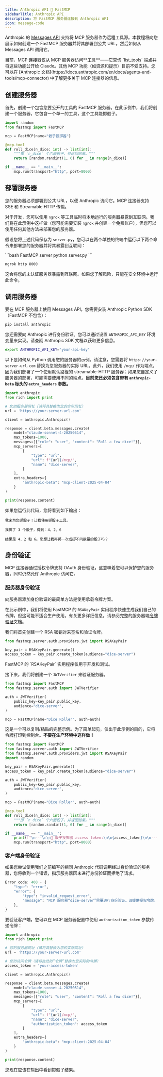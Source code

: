 ```yaml
---
title: Anthropic API 🤝 FastMCP
sidebarTitle: Anthropic API
description: 将 FastMCP 服务器连接到 Anthropic API
icon: message-code
---
```




Anthropic 的 [Messages API](https://docs.anthropic.com/en/api/messages) 支持将 MCP 服务器作为远程工具源。本教程将向您展示如何创建一个 FastMCP 服务器并将其部署到公共 URL，然后如何从 Messages API 调用它。

<Tip>
目前，MCP 连接器仅从 MCP 服务器访问**工具**——它查询 `list_tools` 端点并将这些功能公开给 Claude。其他 MCP 功能（如资源和提示）目前不受支持。您可以在 [Anthropic 文档](https://docs.anthropic.com/en/docs/agents-and-tools/mcp-connector) 中了解更多关于 MCP 连接器的信息。
</Tip>

## 创建服务器

首先，创建一个包含您要公开的工具的 FastMCP 服务器。在此示例中，我们将创建一个服务器，它包含一个单一的工具，这个工具能掷骰子。

```python server.py
import random
from fastmcp import FastMCP

mcp = FastMCP(name="骰子投掷器")

@mcp.tool
def roll_dice(n_dice: int) -> list[int]:
    """掷 `n_dice` 个六面骰子，并返回结果。"""
    return [random.randint(1, 6) for _ in range(n_dice)]

if __name__ == "__main__":
    mcp.run(transport="http", port=8000)
```

## 部署服务器

您的服务器必须部署到公共 URL，以便 Anthropic 访问它。MCP 连接器支持 SSE 和 Streamable HTTP 传输。

对于开发，您可以使用 `ngrok` 等工具临时将本地运行的服务器暴露到互联网。我们将在此示例中这样做（您可能需要安装 `ngrok` 并创建一个免费账户），但您可以使用任何其他方法来部署您的服务器。

假设您将上述代码保存为 `server.py`，您可以在两个单独的终端中运行以下两个命令来部署您的服务器并将其暴露到互联网：

<CodeGroup>
```bash FastMCP server
python server.py
```

```bash ngrok
ngrok http 8000
```
</CodeGroup>

<Warning>
这会将您的未认证服务器暴露到互联网。如果您了解风险，只能在安全环境中运行此命令。
</Warning>

## 调用服务器

要在 MCP 服务器上使用 Messages API，您需要安装 Anthropic Python SDK（FastMCP 不包含）：

```bash
pip install anthropic
```

您还需要向 Anthropic 进行身份验证。您可以通过设置 `ANTHROPIC_API_KEY` 环境变量来实现。请查阅 Anthropic SDK 文档以获取更多信息。

```bash
export ANTHROPIC_API_KEY="your-api-key"
```

以下是如何从 Python 调用您的服务器的示例。请注意，您需要将 `https://your-server-url.com` 替换为您服务器的实际 URL。此外，我们使用 `/mcp/` 作为端点，因为我们部署了一个使用默认路径的 streamable-HTTP 服务器；如果您自定义了服务器的部署，可能需要使用不同的端点。**目前您还必须包含带有 `anthropic-beta` 标头的 `extra_headers` 参数。**

```python {5, 13-22}
import anthropic
from rich import print

# 您的服务器网址（请将其替换为您的实际网址）
url = 'https://your-server-url.com'

client = anthropic.Anthropic()

response = client.beta.messages.create(
    model="claude-sonnet-4-20250514",
    max_tokens=1000,
    messages=[{"role": "user", "content": "Roll a few dice!"}],
    mcp_servers=[
        {
            "type": "url",
            "url": f"{url}/mcp/",
            "name": "dice-server",
        }
    ],
    extra_headers={
        "anthropic-beta": "mcp-client-2025-04-04"
    }
)

print(response.content)
```

如果您运行此代码，您将看到如下输出：

```text
我来为您掷骰子！让我使用掷骰子工具。

我掷了 3 个骰子，得到：4、2、6

结果是 4、2 和 6。您想让我再掷一次或掷不同数量的骰子吗？
```


## 身份验证

<VersionBadge version="2.6.0" />

MCP 连接器通过授权令牌支持 OAuth 身份验证，这意味着您可以保护您的服务器，同时仍然允许 Anthropic 访问它。

### 服务器身份验证

向服务器添加身份验证的最简单方法是使用承载令牌方案。

在此示例中，我们将使用 FastMCP 的 `RSAKeyPair` 实用程序快速生成我们自己的令牌，但这可能不适合生产使用。有关更多详细信息，请参阅完整的服务器端[令牌验证](/zh/servers/auth/token-verification)文档。

我们将首先创建一个 RSA 密钥对来签名和验证令牌。

```python
from fastmcp.server.auth.providers.jwt import RSAKeyPair

key_pair = RSAKeyPair.generate()
access_token = key_pair.create_token(audience="dice-server")
```

<Warning>
FastMCP 的 `RSAKeyPair` 实用程序仅用于开发和测试。
</Warning> 

接下来，我们将创建一个 `JWTVerifier` 来验证服务器。

```python
from fastmcp import FastMCP
from fastmcp.server.auth import JWTVerifier

auth = JWTVerifier(
    public_key=key_pair.public_key,
    audience="dice-server",
)

mcp = FastMCP(name="Dice Roller", auth=auth)
```

这是一个可以复制/粘贴的完整示例。为了简单起见，仅出于此示例的目的，它将令牌打印到控制台。**不要在生产环境中这样做！**

```python server.py [expandable]
from fastmcp import FastMCP
from fastmcp.server.auth import JWTVerifier
from fastmcp.server.auth.providers.jwt import RSAKeyPair
import random

key_pair = RSAKeyPair.generate()
access_token = key_pair.create_token(audience="dice-server")

auth = JWTVerifier(
    public_key=key_pair.public_key,
    audience="dice-server",
)

mcp = FastMCP(name="Dice Roller", auth=auth)

@mcp.tool
def roll_dice(n_dice: int) -> list[int]:
    """掷 `n_dice` 个六面骰子，并返回结果。"""
    return [random.randint(1, 6) for _ in range(n_dice)]

if __name__ == "__main__":
    print(f"\n---\n\n🔑 骰子投掷器 access token:\n\n{access_token}\n\n---\n")
    mcp.run(transport="http", port=8000)
```

### 客户端身份验证

如果您尝试使用我们之前编写的相同 Anthropic 代码调用经过身份验证的服务器，您将收到一个错误，指示服务器因未进行身份验证而拒绝了请求。

```python
Error code: 400 - {
    "type": "error", 
    "error": {
        "type": "invalid_request_error", 
        "message": "MCP 服务器“dice-server”需要进行身份验证。请提供授权令牌。",
    },
}
```

要验证客户端，您可以在 MCP 服务器配置中使用 `authorization_token` 参数传递令牌：

```python {8, 21}
import anthropic
from rich import print

# 您的服务器网址（请将其替换为您的实际网址）
url = 'https://your-server-url.com'

# 您的访问令牌（请将此处的“令牌”替换为您实际的令牌）
access_token = 'your-access-token'

client = anthropic.Anthropic()

response = client.beta.messages.create(
    model="claude-sonnet-4-20250514",
    max_tokens=1000,
    messages=[{"role": "user", "content": "Roll a few dice!"}],
    mcp_servers=[
        {
            "type": "url",
            "url": f"{url}/mcp/",
            "name": "dice-server",
            "authorization_token": access_token
        }
    ],
    extra_headers={
        "anthropic-beta": "mcp-client-2025-04-04"
    }
)

print(response.content)
```

您现在应该在输出中看到掷骰子结果。
